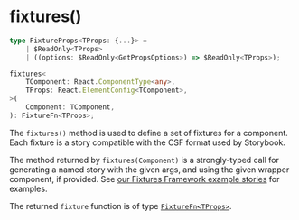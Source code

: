 
<Meta
    title="Packages / Testing / Fixtures / Exports / fixtures()"
/>

# fixtures()

```ts
type FixtureProps<TProps: {...}> =
    | $ReadOnly<TProps>
    | ((options: $ReadOnly<GetPropsOptions>) => $ReadOnly<TProps>);

fixtures<
    TComponent: React.ComponentType<any>,
    TProps: React.ElementConfig<TComponent>,
>(
    Component: TComponent,
): FixtureFn<TProps>;
```

The `fixtures()` method is used to define a set of fixtures for a component. Each fixture is a story compatible with the CSF format used by Storybook.

The method returned by `fixtures(Component)` is a strongly-typed call for generating a named story with the given args, and using the given wrapper component, if provided. See <a href="./?path=/docs/packages-testing-fixtures-basic--f-1">our Fixtures Framework example stories</a> for examples.

The returned `fixture` function is of type <a href="./?path=/docs/packages-testing-fixtures-types-fixturefn--docs">`FixtureFn<TProps>`</a>.
